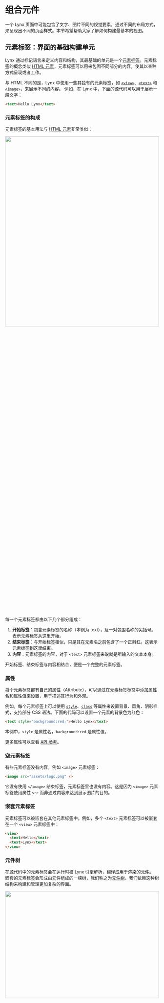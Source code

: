 # 组合元件


一个 Lynx 页面中可能包含了文字、图片不同的视觉要素，通过不同的布局方式，来呈现出不同的页面样式。本节希望帮助大家了解如何构建最基本的视图。

## 元素标签：界面的基础构建单元

Lynx 通过标记语言来定义内容和结构，其最基础的单元是一个[元素标签](/guide/spec.html#element-tag)。元素标签的概念类似 [HTML 元素](https://developer.mozilla.org/en-US/docs/Glossary/Element)，元素标签可以用来包围不同部分的内容，使其以某种方式呈现或者工作。

与 HTML 不同的是，Lynx 中使用一些其独有的元素标签，如 [`<view>`](/api/elements/built-in/view)、[`<text>`](/api/elements/built-in/text) 和 [`<image>`](/api/elements/built-in/image)，来展示不同的内容。
例如，在 Lynx 中，下面的源代码可以用于展示一段文字：

```html
<text>Hello Lynx</text>
```

### 元素标签的构成

元素标签的基本用法与 [HTML 元素](https://developer.mozilla.org/en-US/docs/Learn_web_development/Getting_started/Your_first_website/Creating_the_content#anatomy_of_an_html_element)非常类似：

<img
  src="https://lf-lynx.tiktok-cdns.com/obj/lynx-artifacts-oss-sg/lynx-website/assets/doc/elements_tags.png"
  width="100%"
  height="40%"
/>

每一个元素标签都由以下几个部分组成：

1. **开始标签**：包含元素标签的名称（本例为 text），及一对包围名称的尖括号。表示元素标签从这里开始。
2. **结束标签**：与开始标签相似，只是其在元素名之前包含了一个正斜杠。这表示元素标签到这里结束。
3. **内容**：元素标签的内容，对于 `<text>` 元素标签来说就是所输入的文本本身。

开始标签、结束标签与内容相结合，便是一个完整的元素标签。

### 属性

每个元素标签都有自己的属性（Attribute），可以通过在元素标签标签中添加属性名和属性值来设置，用于描述其行为和外观。

例如，每个元素标签上可以使用 [`style`](/api/elements/built-in/view#style)、[`class`](/api/elements/built-in/view#class) 等属性来设置背景、圆角、阴影样式，支持部分 CSS 语法。下面的代码可以设置一个元素的背景色为红色：

```html
<text style="background:red;">Hello Lynx</text>
```

本例中，`style` 是属性名，`background:red` 是属性值。

更多属性可以查看 [API 参考](/api/elements/built-in/view)。

### 空元素标签

有些元素标签没有内容，例如 `<image>` 元素标签：

```html
<image src="assets/logo.png" />
```

它没有使用 `</image>` 结束标签，元素标签里也没有内容。这是因为 `<image>` 元素标签使用属性 `src` 而非通过内容来达到展示图片的目的。

### 嵌套元素标签

元素标签可以被嵌套在其他元素标签中。例如，多个 `<text>` 元素标签可以被嵌套在一个 `<view>` 元素标签中：

```html
<view>
  <text>Hello</text>
  <text>Lynx</text>
</view>
```

### 元件树

在源代码中的元素标签会在运行时被 Lynx 引擎解析，翻译成用于渲染的[元件](/guide/spec.html#element)。
嵌套的元素标签会形成由元件组成的一棵树，我们称之为[元件树](/guide/spec.html#element-tree)，我们依赖这种树结构来构建和管理更加复杂的界面。

<img
  src="https://lf-lynx.tiktok-cdns.com/obj/lynx-artifacts-oss-sg/lynx-website/assets/doc/elements_tree.png"
  width="100%"
  height="30%"
/>

## 内置元件

Lynx Engine 默认内置一些最基础的元件来帮你快速构建页面。

### 视图

`<view>` 是一个最基础的元件，常用于包裹其他元件并承载一些绘制能力。例如，下面的代码将整个视图的背景色为灰色，并为其内部的文本留出一定的间距：

```html
<view style="padding:10px;background:gray;">
  <text>Hello Lynx</text>
</view>
```

<img
  src="https://lf-lynx.tiktok-cdns.com/obj/lynx-artifacts-oss-sg/lynx-website/assets/doc/elements_hello_lynx_gray.png"
  width="100%"
  height="30%"
/>

### 文本

刚才已经提到 `<text>` 元件用于展示文本内容。例如，下面的代码可以用于展示一段文字：

```html
<text>Hello Lynx</text>
```

<img
  src="https://lf-lynx.tiktok-cdns.com/obj/lynx-artifacts-oss-sg/lynx-website/assets/doc/elements_hello_lynx.png"
  width="100%"
  height="30%"
/>

### 图片

`<image>` 元件用于展示图片。例如，下面的代码可以用于展示一张图片：

```html
<image auto-size style="width:100px;" src="assets/logo.png" />
```

<img
  src="https://lf-lynx.tiktok-cdns.com/obj/lynx-artifacts-oss-sg/lynx-website/assets/doc/elements_lynx_logo.png"
  width="20%"
/>

### 更多内置元件

更多内置元件可以参考[元件 API 参考](/api/elements/built-in/view)。

## 元件的背后：原生渲染

<img
  src="https://lf-lynx.tiktok-cdns.com/obj/lynx-artifacts-oss-sg/lynx-website/assets/doc/elements_2_na.png"
  width="100%"
  height="30%"
/>

Lynx 元件是与平台无关的统一抽象。它们将被 Lynx 引擎原生渲染为平台各自的 UI 原语，比如 iOS 与 Android 中的原生视图，或 Web 中的 HTML 元素（包括[自定义元素](https://developer.mozilla.org/en-US/docs/Web/API/Web_components/Using_custom_elements)）。以下是 Lynx 一些内置元件和它们在不同的平台上的对应或类比：

| 元件                                                  | Android                  | iOS                               | Web 类比                          | 说明                                                               |
| :---------------------------------------------------- | :----------------------- | :-------------------------------- | :-------------------------------- | :----------------------------------------------------------------- |
| [`<view>`](/api/elements/built-in/view)               | `ViewGroup`              | `UIView`                          | 不可滚动的 `<div>`                | 基础视图容器，多用于承载布局能力、进行样式绘制以及包裹其他元素     |
| [`<text>`](/api/elements/built-in/text)               | `TextView`               | `UITextView`                      | `<p>`                             | 用于显示文本内容。可以对齐指定特定的文字样式                       |
| [`<image>`](/api/elements/built-in/image)             | `ImageView`              | `UIImageView`                     | `<img>`                           | 用于显示不同类型的图，包括网络图片、静态资源、和来自本地磁盘的图片 |
| [`<scroll-view>`](/api/elements/built-in/scroll-view) | `ScrollView`             | `UIScrollView`                    | 指定 `overflow:scroll` 的 `<div>` | 基础的可滚动元件，支持横向和竖向。允许用户滚动以展示更多内容       |
| [`<list>`](/api/elements/built-in/list)               | `RecyclerView`           | `UICollectionView`                | 无                                | 高性能的可滚动元件，能通过自动懒加载和复用视图减轻内存压力         |
| [`<page>`](/api/elements/built-in/page)               | 一个页面的`ViewRootImpl` | 一个页面的`UIViewController.view` | 无法修改尺寸的 `<body>`           | 一个页面的根节点，大多数情况下无需手动添加                         |

## 通过自定义元件拓展

如果内置元件无法满足你的需求，你可以通过自定义实现原生元件来扩展 Lynx 的能力。这是 Lynx 强大的特性之一。

具体内容请[参考扩展自定义元件文档](/guide/custom-native-component)。

## 组件：将元件进行组合

在更复杂的 Lynx 视图结构中，各类不同种类的元件常常通过分层嵌套组合形成更加丰富多彩的界面单元。这正是前端框架中组件化开发的核心思想：通过可复用的封装单元实现界面的模块化构建。

在 ReactLynx 中，我们遵循 React 的开发范式，通过一个函数和 JSX 来对元件进行组装，并定义一个组件，其设计思路和基本原理都遵循了 [React 组件设计文档](https://react.dev/learn/describing-the-ui)，例如:

<Go
  example="composing-elements"
  img="https://lf-lynx.tiktok-cdns.com/obj/lynx-artifacts-oss-sg/lynx-website/assets/doc/elements_lynx_logo_hello_lynx.png"
  defaultEntryFile="dist/main.lynx.bundle"
  defaultFile="src/App.tsx"
  entry="src/App.tsx"
  highlight="{7-10}"
/>

---

下一章，我们来给界面增加更丰富的样式。
